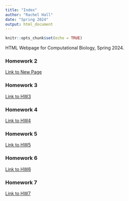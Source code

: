 ```yaml
---
title: "Index"
author: "Rachel Hall"
date: "Spring 2024"
output: html_document
---
```


```r
knitr::opts_chunk$set(echo = TRUE)
```

HTML Webpage for Computational Biology, Spring 2024. 

### Homework 2
[Link to New Page](newpage.html)

### Homework 3
[Link to HW3](HW3.html)

### Homework 4
[Link to HW4](HW4.html)

### Homework 5
[Link to HW5](Homework5.html)

### Homework 6
[Link to HW6](Homework6.html)

### Homework 7
[Link to HW7](Homework7.html)

